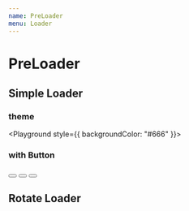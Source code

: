 ```yaml
---
name: PreLoader
menu: Loader
---
```



# PreLoader

## Simple Loader

<PropsTable of={SimpleLoader} />

### theme

<Playground>
  <SimpleLoader />
</Playground>

<Playground>
  <SimpleLoader theme="blue" />
</Playground>

<Playground style={{ backgroundColor: "#666" }}>
  <SimpleLoader theme="white" />
</Playground>

### with Button

<Playground>
  <ButtonGroup>
      <Button theme="red" size={30}>
        <SimpleLoader theme="white" size={15}/>
      </Button>
      <Button theme="blue">
        <SimpleLoader theme="white" size={20}/>
      </Button>
      <Button size={50}>
        <SimpleLoader theme="red" size={25}/>
      </Button>
  </ButtonGroup>
</Playground>

## Rotate Loader

<Playground>
  <RotateLoader />
</Playground>
